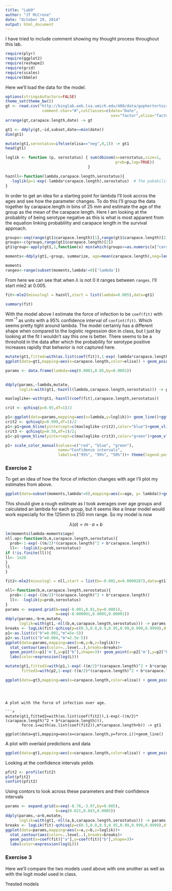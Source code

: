 ```yaml
---
title: "Lab9"
author: "JT McCrone"
date: "October 29, 2014"
output: html_document
---
```

I have tried to include comment showing my thought process throughout this lab.  

```r
require(plyr)
require(ggplot2)
require(reshape2)
require(grid)
require(scales)
require(bbmle)
```


Here we'll load the data for the model.
```r
options(stringsAsFactors=FALSE)
theme_set(theme_bw())
gt <- read.csv("http://kinglab.eeb.lsa.umich.edu/480/data/gophertortoise.csv",
                comment.char="#",colClasses=c(date="Date",
                                              sex="factor",elisa="factor"))
arrange(gt,carapace.length,date) -> gt

gt1 <- ddply(gt,~id,subset,date==min(date))
dim(gt1)

mutate(gt1,serostatus=ifelse(elisa=="neg",0,1)) -> gt1
head(gt1)

loglik <- function (p, serostatus) { sum(dbinom(x=serostatus,size=1,
                                                prob=p,log=TRUE))
                                    }

haznll<-function(lambda,carapace.length,serostatus){
  -loglik(p=1-exp(-lambda*carapace.length),serostatus)  # The pobability of being seropositive (1) is 1-exp(-lambda*a) the prob of being seronegative
}
```

In order to get an idea for a starting point for lambda I'll look accros the ages and see how the parameter changes.  To do this I'll group the data together by carapace.length in bins of 25 mm and estimate the age of the group as the mean of the carapace length.  Here I am looking at the probablity of being serotype negative as this is what is most apparent from the equation linking probablility and carapace length in the survival approach.

```r
groups<-seq(range(gt1$carapace.length)[1],range(gt1$carapace.length)[2],by=25)
groups<-c(groups,range(gt1$carapace.length)[2])
gt1$group<-apply(gt1,1,function(x) min(which(groups>=as.numeric(x["carapace.length"]))))

moments<-ddply(gt1,~group, summarize, age=mean(carapace.length),neg=length(which(serostatus==0)),total.obs=length(serostatus),p.neg=neg/total.obs,lambda = log(p.neg)/(-age))

moments
ranges<-range(subset(moments,lambda!=0)['lambda'])
```
From here we can see that when $\lambda$ is not 0 it ranges between `ranges`.  I'll start mle2 at 0.005. 
```r
fit<-mle2(minuslogl = haznll,start = list(lambda=0.005),data=gt1)

summary(fit)

```

With the model above I estimate the force of infection to be `coef(fit)` with $\text{mm}^{-1}$ as units with a 95% confidence interval of `confint(fit)`.  Which seems pretty tight around lambda.  The model certainly has a different shape when compared to the logistic regression don in class, but I just by looking at the fit I wouldn't say this one is better.  There seems to be a threshold in the data after which the probability for serotype positive increases rapidly that behavior is not captured here.

```r
mutate(gt1,fitted=with(as.list(coef(fit)),1-exp(-lambda*carapace.length))) -> gt1
ggplot(data=gt1,mapping=aes(x=carapace.length,color=elisa)) + geom_point(aes(y=serostatus),position='jitter')+ geom_line(aes(y=fitted),color='black')

```


```r
params <- data.frame(lambda=seq(0.0001,0.05,by=0.0001))
                      

ddply(params,~lambda,mutate,
      loglik=with(gt1,-haznll(lambda,carapace.length,serostatus))) -> params

maxloglike<-with(gt1,-haznll(coef(fit),carapace.length,serostatus))

crit <- qchisq(p=0.95,df=1)/2 

p1<-ggplot(data=params,mapping=aes(x=lambda,y=loglik))+ geom_line()+ggtitle("Likelihood Surface")+geom_hline(yintercept=c(maxloglike-crit),color="red")+geom_vline(xintercept=range(params$lambda[params$loglik>maxloglike-crit]),linetype=2,color="red")+ylim(-90,-80)+xlim(0,0.015)+geom_point(aes(x=coef(fit),y=maxloglike),size=5)
crit2 <- qchisq(p=0.999,df=1)/2 
p1<-p1+geom_hline(yintercept=c(maxloglike-crit2),color="blue")+geom_vline(xintercept=range(params$lambda[params$loglik>maxloglike-crit2]),linetype=2,color="blue")
crit3 <- qchisq(p=0.50,df=1)/2;
p1<-p1+geom_hline(yintercept=c(maxloglike-crit3),color="green")+geom_vline(xintercept=range(params$lambda[params$loglik>maxloglike-crit3]),linetype=2,color="green")

p1+ scale_color_manual(values=c("red", "blue", "green"), 
                       name="Confidence intervals",
                       labels=c("95%", "99%", "50%"))+ theme(legend.position=c(.5, .5))
```
### Exercise 2
To get an idea of how the force of infection changes with age I'll plot my estimates from above.

```r

ggplot(data=subset(moments,lambda!=0),mapping=aes(x=age, y= lambda))+geom_point(size=3)
```
This should give a rough estimate as I took averages over age groups and calculated an lambda for each group, but it seems like a linear model would work especially for the 125mm to 250 mm range.  So my model is now

$$
\lambda (a) = m \cdot a + b
$$


```r
lm(moments$lambda~moments$age)
nll.op<-function(b,m,carapace.length,serostatus){
  prob<-1-exp(-((m/2)*(carapace.length)^2 + b*carapace.length))
  ll<- -loglik(p=prob,serostatus)
if (!is.finite(ll)){
ll<- 1e20
}
ll
}

fit2<-mle2(minuslogl = nll,start = list(b=-0.002,m=0.0000287),data=gt1)
```


```r
nll<-function(b,m,carapace.length,serostatus){
  prob<-1-exp(-((m/2)*(carapace.length)^2 + b*carapace.length))
  ll<- -loglik(p=prob,serostatus)
}
params <- expand.grid(b=seq(-0.001,0.01,by=0.0001),
                      m=seq(-0.000001,0.0005,0.00001))
ddply(params,~b+m,mutate,
      loglik=with(gt1,-nll(b,m,carapace.length,serostatus))) -> params
breaks <- logLik(fit)-qchisq(p=c(0.5,0.8,0.9,0.95,0.99,0.999,0.9999),df=2)/2
p1<-as.list(c("b"=0.001,"m"=5e-5))
p2<-as.list(c("b"=0.004,"m"=2.5e-5))
ggplot(data=params,mapping=aes(x=m,y=b,z=loglik))+
  stat_contour(aes(color=..level..),breaks=breaks)+
  geom_point(x=p1['m'],y=p1["b"],shape=3)+ geom_point(x=p2['m'],y=p2["b"],shape=3)+
  labs(color=expression(log(L)))

```

```r
mutate(gt1,fitted2=with(p1,1-exp(-((m/2)*(carapace.length)^2 + b*carapace.length))),
       fitted3=with(p2,1-exp(-((m/2)*(carapace.length)^2 + b*carapace.length)))) -> gt3

ggplot(data=gt3,mapping=aes(x=carapace.length,color=elisa)) + geom_point(aes(y=serostatus),position='jitter')+ geom_line(aes(y=fitted2),color='black')+geom_line(aes(y=fitted3),color='blue')



```


```


A plot with the force of infection over age.

```r
mutate(gt1,fitted2=with(as.list(coef(fit2)),1-exp(-((m/2)*(carapace.length)^2 + b*carapace.length))),
       force.i=with(as.list(coef(fit2)),m*carapace.length+b)) -> gt1

ggplot(data=gt1,mapping=aes(x=carapace.length,y=force.i))+geom_line()
```

A plot with overlaid predictions and data
```r

ggplot(data=gt1,mapping=aes(x=carapace.length,color=elisa)) + geom_point(aes(y=serostatus),position='jitter')+ geom_line(aes(y=fitted2),color='black')

```

Looking at the confidence intervals yeilds

```r

pfit2 <- profile(fit2)
plot(pfit2)
confint(pfit2)
```


Using contors to look across these parameters and their confidence intervals

```r
params <- expand.grid(a=seq(-8.76,-3.97,by=0.005),
                      b=seq(0.021,0.043,0.0005))
ddply(params,~a+b,mutate,
      loglik=with(gt1,-nll(a,b,carapace.length,serostatus))) -> params
breaks <- logLik(fit)-qchisq(p=c(0.5,0.8,0.9,0.95,0.99,0.999,0.9999),df=2)/2
ggplot(data=params,mapping=aes(x=a,y=b,z=loglik))+
  stat_contour(aes(color=..level..),breaks=breaks)+
  geom_point(x=coef(fit)["a"],y=coef(fit)["b"],shape=3)+
  labs(color=expression(log(L)))

```





### Exercise 3

Here we'll compare the two models used above with one another as well as with the logit model used in class.

?nested models